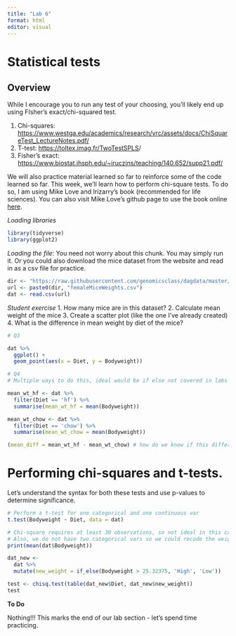 ```yaml
---
title: "Lab 6"
format: html
editor: visual
---
```


# Statistical tests

## Overview

While I encourage you to run any test of your choosing, you'll likely end up using FIsher's exact/chi-squared test.

1.  Chi-squares: <https://www.westga.edu/academics/research/vrc/assets/docs/ChiSquareTest_LectureNotes.pdf>[/](https://www.westga.edu/academics/research/vrc/assets/docs/ChiSquareTest_LectureNotes.pdf/)
2.  T-test: <https://toltex.imag.fr/TwoTestSPLS>/
3.  Fisher's exact: <https://www.biostat.jhsph.edu/~iruczins/teaching/140.652/supp21.pdf>[/](https://www.biostat.jhsph.edu/~iruczins/teaching/140.652/supp21.pdf/)

We will also practice material learned so far to reinforce some of the code learned so far. This week, we'll learn how to perform chi-square tests. To do so, I am using Mike Love and Irizarry's book (recommended for life sciences). You can also visit Mike Love's github page to use the book online [here](%22https://github.com/genomicsclass/labs%22).

*Loading libraries*

```r
library(tidyverse)
library(ggplot2)
```

*Loading the file:* You need not worry about this chunk. You may simply run it. Or you could also download the mice dataset from the website and read in as a csv file for practice.

```r
dir <- "https://raw.githubusercontent.com/genomicsclass/dagdata/master/inst/extdata/"
url <- paste0(dir, "femaleMiceWeights.csv")
dat <- read.csv(url)
```

*Student exercise* 1. How many mice are in this dataset? </n> 2. Calculate mean weight of the mice </n> 3. Create a scatter plot (like the one I've already created) </n> 4. What is the difference in mean weight by diet of the mice?

```r
# Q3

dat %>% 
  ggplot() +
  geom_point(aes(x = Diet, y = Bodyweight))

# Q4
# Multiple ways to do this, ideal would be if else not covered in labs yet

mean_wt_hf <- dat %>% 
  filter(Diet == 'hf') %>% 
  summarise(mean_wt_hf = mean(Bodyweight)) 

mean_wt_chow <- dat %>% 
  filter(Diet == 'chow') %>% 
  summarise(mean_wt_chow = mean(Bodyweight))

(mean_diff = mean_wt_hf - mean_wt_chow) # how do we know if this difference is meaningful or significant?

```

# Performing chi-squares and t-tests.

Let's understand the syntax for both these tests and use p-values to determine significance.

```r
# Perform a t-test for one categorical and one continuous var
t.test(Bodyweight ~ Diet, data = dat)

# Chi-square requires at least 30 observations, so not ideal in this case
# Also, we do not have two categorical vars so we could recode the weight as high vs low
print(mean(dat$Bodyweight))

dat_new <- 
  dat %>% 
  mutate(new_weight = if_else(Bodyweight > 25.32375, 'High', 'Low'))

test <- chisq.test(table(dat_new$Diet, dat_new$new_weight))
test

```

**To Do**

Nothing!!! This marks the end of our lab section - let's spend time practicing.
